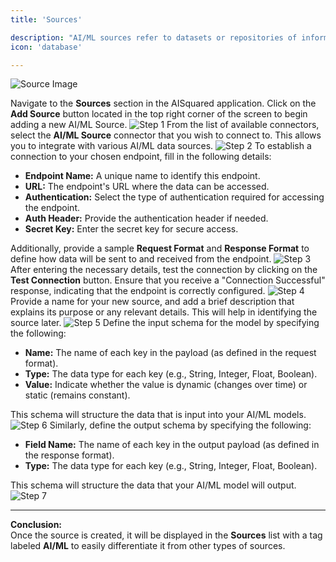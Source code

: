 ```yaml
---
title: 'Sources'

description: "AI/ML sources refer to datasets or repositories of information that serve as inputs for Artificial Intelligence (AI) and Machine Learning (ML) models. These sources provide the data needed to train, validate, and test AI/ML models, enabling them to make accurate predictions and informed decisions. Connect your AI/ML sources to the AI Squared application by following the steps outlined below."
icon: 'database'

---
```


<img
  className="block"
  src="https://res.cloudinary.com/dspflukeu/image/upload/f_auto,q_auto/v1/DevRel/sources"
  alt="Source Image"
/>


<Steps>

  <Step title="Step 1">
    Navigate to the <strong>Sources</strong> section in the AISquared application. Click on the <strong>Add Source</strong> button located in the top right corner of the screen to begin adding a new AI/ML Source.
    <img
      className="block"
      src="https://res.cloudinary.com/dspflukeu/image/upload/f_auto,q_auto/v1/DevRel/Source%20-%20AIML/step1"
      alt="Step 1"
    />  
  </Step>

  <Step title="Step 2">
    From the list of available connectors, select the <strong>AI/ML Source</strong> connector that you wish to connect to. This allows you to integrate with various AI/ML data sources.
    <img
      className="block"
      src="https://res.cloudinary.com/dspflukeu/image/upload/f_auto,q_auto/v1/DevRel/Source%20-%20AIML/step2"
      alt="Step 2"
    />  
  </Step>

  <Step title="Step 3">
    To establish a connection to your chosen endpoint, fill in the following details:
    <ul>
      <li><strong>Endpoint Name:</strong> A unique name to identify this endpoint.</li>
      <li><strong>URL:</strong> The endpoint's URL where the data can be accessed.</li>
      <li><strong>Authentication:</strong> Select the type of authentication required for accessing the endpoint.</li>
      <li><strong>Auth Header:</strong> Provide the authentication header if needed.</li>
      <li><strong>Secret Key:</strong> Enter the secret key for secure access.</li>
    </ul>
    Additionally, provide a sample <strong>Request Format</strong> and <strong>Response Format</strong> to define how data will be sent to and received from the endpoint.
    <img
      className="block"
      src="https://res.cloudinary.com/dspflukeu/image/upload/f_auto,q_auto/v1/DevRel/Source%20-%20AIML/step3"
      alt="Step 3"
    />  
  </Step>

  <Step title="Step 4">
    After entering the necessary details, test the connection by clicking on the <strong>Test Connection</strong> button. Ensure that you receive a "Connection Successful" response, indicating that the endpoint is correctly configured.
    <img
      className="block"
      src="https://res.cloudinary.com/dspflukeu/image/upload/f_auto,q_auto/v1/DevRel/Source%20-%20AIML/step4"
      alt="Step 4"
    />  
  </Step>

  <Step title="Step 5">
    Provide a name for your new source, and add a brief description that explains its purpose or any relevant details. This will help in identifying the source later.
    <img
      className="block"
      src="https://res.cloudinary.com/dspflukeu/image/upload/f_auto,q_auto/v1/DevRel/Source%20-%20AIML/step5"
      alt="Step 5"
    />  
  </Step>

  <Step title="Step 6">
    Define the input schema for the model by specifying the following:
    <ul>
      <li><strong>Name:</strong> The name of each key in the payload (as defined in the request format).</li>
      <li><strong>Type:</strong> The data type for each key (e.g., String, Integer, Float, Boolean).</li>
      <li><strong>Value:</strong> Indicate whether the value is dynamic (changes over time) or static (remains constant).</li>
    </ul>
    This schema will structure the data that is input into your AI/ML models.
    <img
      className="block"
      src="https://res.cloudinary.com/dspflukeu/image/upload/f_auto,q_auto/v1/DevRel/Source%20-%20AIML/step6"
      alt="Step 6"
    />  
  </Step>

  <Step title="Step 7">
    Similarly, define the output schema by specifying the following:
    <ul>
      <li><strong>Field Name:</strong> The name of each key in the output payload (as defined in the response format).</li>
      <li><strong>Type:</strong> The data type for each key (e.g., String, Integer, Float, Boolean).</li>
    </ul>
    This schema will structure the data that your AI/ML model will output.
    <img
      className="block"
      src="https://res.cloudinary.com/dspflukeu/image/upload/f_auto,q_auto/v1/DevRel/Source%20-%20AIML/step7"
      alt="Step 7"
    />  
  </Step>

</Steps>

---
**Conclusion:**  
Once the source is created, it will be displayed in the **Sources** list with a tag labeled **AI/ML** to easily differentiate it from other types of sources.
